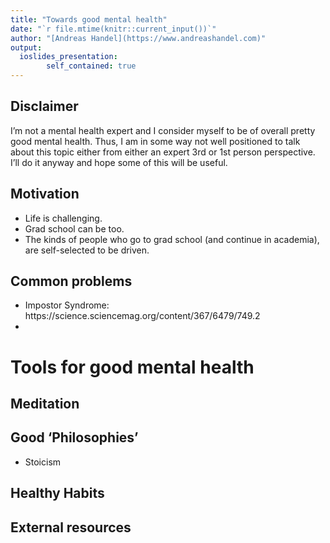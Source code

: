 ```yaml
---
title: "Towards good mental health"
date: "`r file.mtime(knitr::current_input())`"
author: "[Andreas Handel](https://www.andreashandel.com)"
output: 
  ioslides_presentation:
        self_contained: true
---
```


## Disclaimer

I'm not a mental health expert and I consider myself to be of overall pretty good mental health. Thus, I am in some way not well positioned to talk about this topic either from either an expert 3rd or 1st person perspective. I'll do it anyway and hope some of this will be useful.


## Motivation
* Life is challenging.
* Grad school can be too.
* The kinds of people who go to grad school (and continue in academia), are self-selected to be driven.

## Common problems
* Impostor Syndrome: https://science.sciencemag.org/content/367/6479/749.2
* 


# Tools for good mental health

## Meditation


## Good 'Philosophies'
* Stoicism

## Healthy Habits

## External resources


